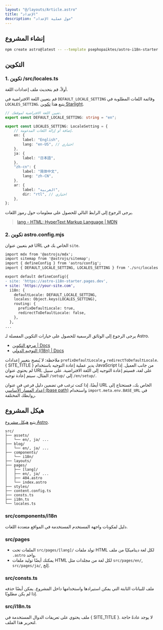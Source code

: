 ```yaml
---
layout: "@/layouts/Article.astro"
title: "الإعداد"
description: "حول عملية الإعداد"
---
```


<PageHeadline title={frontmatter.title} />

## إنشاء المشروع

```sh
npm create astro@latest -- --template psephopaiktes/astro-i18n-starter
```

## التكوين

### 1. تكوين /src/locales.ts

أولاً، قم بتحديث ملف إعدادات اللغة.

قم بتعيين اللغة الافتراضية في `DEFAULT_LOCALE_SETTING` وقائمة اللغات المطلوبة في `LOCALES_SETTING`. يتبع هذا [تكوين Starlight](https://starlight.astro.build/reference/configuration/#locales).

```ts
// تعيين اللغة الافتراضية لموقعك.
export const DEFAULT_LOCALE_SETTING: string = "en";

export const LOCALES_SETTING: LocaleSetting = {
    // إضافة أو إزالة اللغات المدعومة.
    en: {
        label: "English",
        lang: "en-US", // اختياري
    },
    ja: {
        label: "日本語",
    },
    "zh-cn": {
        label: "简体中文",
        lang: "zh-CN",
    },
    ar: {
        label: "العربية",
        dir: "rtl", // اختياري
    },
};
```

يرجى الرجوع إلى الرابط التالي للحصول على معلومات حول رموز اللغات.

> [lang - HTML: HyperText Markup Language | MDN](https://developer.mozilla.org/en-US/docs/Web/HTML/Global_attributes/lang)

### 2. تكوين astro.config.mjs

قم بتعيين عنوان URL الخاص بك في `site`.

```diff
import mdx from '@astrojs/mdx';
import sitemap from '@astrojs/sitemap';
import { defineConfig } from 'astro/config';
import { DEFAULT_LOCALE_SETTING, LOCALES_SETTING } from './src/locales';

export default defineConfig({
- site: 'https://astro-i18n-starter.pages.dev',
+ site: 'https://your-site.com',
  i18n: {
    defaultLocale: DEFAULT_LOCALE_SETTING,
    locales: Object.keys(LOCALES_SETTING),
    routing: {
      prefixDefaultLocale: true,
      redirectToDefaultLocale: false,
    },
  },
...
```

يرجى الرجوع إلى الوثائق الرسمية للحصول على خيارات التكوين المفصلة لـ Astro.

* [مرجع التكوين | Docs](https://docs.astro.build/en/reference/configuration-reference/)
* [التوجيه الدولي (i18n) | Docs](https://docs.astro.build/en/guides/internationalization/#configure-i18n-routing)

ملاحظة: لا يُنصح بتغيير إعدادات `prefixDefaultLocale` و `redirectToDefaultLocale`. { SITE_TITLE } يدير عملية إعادة التوجيه باستخدام JavaScript من جانب العميل. إذا لم يحتوي عنوان URL على لغة، فسيتم إعادة التوجيه إلى اللغة الافتراضية. على سبيل المثال، سيتم إعادة توجيه `/setup/` إلى `/en/setup/`.

أيضًا، إذا كنت ترغب في تضمين دليل فرعي في عنوان URL الخاص بك، فستحتاج إلى [إعداد المسار الأساسي (base path)](https://docs.astro.build/reference/configuration-reference/#base) واستخدام `import.meta.env.BASE_URL` في روابطك المختلفة.

## هيكل المشروع

يتبع [هيكل مشروع Astro](https://docs.astro.build/en/basics/project-structure/).

```text
src/
├── assets/
│   └── en/, ja/ ...
├── blog/
│   └── en/, ja/ ...
├── components/
│   └── i18n/
├── layouts/
├── pages/
│   ├── [lang]/
│   ├── en/, ja/ ...
│   ├── 404.astro
│   └── index.astro
├── styles/
├── content.config.ts
├── consts.ts
├── i18n.ts
└── locales.ts
```

### src/components/i18n

دليل لمكونات واجهة المستخدم المستخدمة في المواقع متعددة اللغات.

### src/pages

- الملفات تحت `src/pages/[lang]/` تولد ملفات HTML لكل لغة ديناميكيًا من ملف `.astro` واحد.
- يمكنك أيضًا توليد ملفات HTML لكل لغة من مجلدات مثل `src/pages/en/`, `src/pages/ja/`, إلخ.

### src/consts.ts

ملف للبيانات الثابتة التي يمكن استيرادها واستخدامها داخل المشروع. يمكن أيضًا حذفه إذا لم يكن مطلوبًا.

### src/i18n.ts

ملف يحتوي على تعريفات الدوال المستخدمة في { SITE_TITLE }. لا يوجد عادةً حاجة لتحرير هذا الملف.
